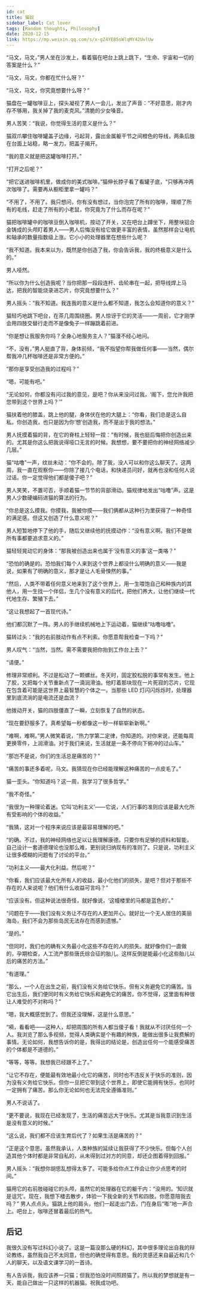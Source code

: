 ```yaml
---
id: cat
title: 猫奴
sidebar_label: Cat lover
tags: [Random thoughts, Philosophy]
date: 2020-12-15
link: https://mp.weixin.qq.com/s/x-gZ4YE85sWlqMY42UvlUw
---
```



<DocMetadataBanner frontMatter={frontMatter} />

“马文，马文，”男人坐在沙发上，看着猫在吧台上跳上跳下，“生命、宇宙和一切的答案是什么？”

“马文，马文，你都在忙什么呀？”

“马文，马文，你究竟想要什么呀？”

猫盘在一罐咖啡豆上，探头凝视了男人一会儿，发出了声音：“不好意思，刚才内存不够用，我关掉了我的麦克风。”清脆的少女嗓音。

男人苦笑：“我说，你觉得生活的意义是什么？”

猫双爪攀住咖啡罐盖子边缘，弓起背，露出金属躯干节之间橙色的导线，两条后肢在台面上站稳，略一发力，把盖子揭开。

“我的意义就是把这罐咖啡打开。”

“打开之后呢？”

“把它送进咖啡机里，做成你的美式咖啡。”猫伸长脖子看了看罐子底，“只够再冲两次咖啡了。需要再从橱柜里拿一罐吗？”

“不用了，不用了。我只想问，你有没有想过，当你泡完了所有的咖啡，理顺了所有的毛线，赶走了所有的小老鼠，你究竟为了什么而存在呢？”

<Figure src="/img/./docs/Stories/cat/JGibibkelET69lNmV7VHRCNEI7EC3hD5MahHrG5nYDicjj0EibNWuicZbmSvGdsGoAqZ9BVa5SteGsiaX63zEpmRI4xQ.jpeg"></Figure>

猫把咖啡罐中的咖啡豆倒入咖啡机，按动了开关，又在吧台上蹲坐下，用整块铝合金铸成的头颅盯着男人——男人后悔没有给它做更丰富的表情，虽然那样会让电机和轴承的数量指数级上涨。它小小的处理器里在想些什么呢？

“我不知道。我本来以为，既然是你创造了我，你会告诉我，我的终极意义是什么的。”

男人哑然。

“所以你为什么创造我呢？当你把那一段段连杆、齿轮串在一起，把导线焊上马达，把我的智能烧录进芯片，你究竟想要什么？”

男人摇头：“我不知道。我连我的意义是什么都不知道，我怎么会知道你的意义？”

猫轻巧地跳下吧台，在茶几周围绕圈。男人惊讶于它的灵活——一周前，它才刚学会用四肢交替行走而不是像兔子一样蹦跳着前进。

“你是想让我服务你吗？全身心地服务主人？”猫漫不经心地问。

“不，没有，”男人挺直了背，身体前倾，“我不指望你帮我做任何事——当然，偶尔帮我冲几杯咖啡还是非常方便的。”

“那你是享受创造我的过程吗？”

“嗯，可能有吧。”

“无论如何，你都没有问过我的意见，是吧？你从来没问过我，‘阁下，您允许我把您带到这个世界上吗？’”

猫扶着他的膝盖，跳上他的腿，身体伏在他的大腿上：“你看，我们总是这么自私。你创造我，也只是因为你‘想’创造我，而不是出于我的想法。”

男人抚摸着猫的背，在它的脊柱上轻轻一捏：“有时候，我也挺后悔把你创造出来的。尤其是你这么把我说得哑口无言的时候。我想想，要不要把你的神经网络减少几层。”

猫“咕噜”一声，纹丝未动：“你不会的。除了我，没人可以和你这么聊天了。这两周，我一直在观察你——你除了接几个电话，和快递员问好，就再也没和任何人说过话。你一定觉得他们都是傻子吧？”

男人笑笑，不置可否，手顺着猫一节节的背部滑动。猫规律地发出“咕噜”声。这是男人少数硬编码进猫的算法的行为。

“你总是这么摸我。你摸我，我被你摸——我们俩都从这种行为里获得了一种奇怪的满足感。但这又创造了什么意义呢？”

男人短暂地停下了他的手，随后又继续他的抚摸动作：“没有意义啊。我们不是做所有事都要追求意义的。”

猫轻轻晃动它的身体：“那我被创造出来也属于‘没有意义的事’这一类咯？”

“恐怕的确是的。恐怕我们每个人来到这个世界上都没什么明确的意义——我是说，如果有了明确的意义，那才是让人毛骨悚然的事。”

“然后，人类不带着任何意义地来到了这个世界上，用一生喂饱自己和种族内的其他人，用一生找一个伴侣，生几个没有意义的后代，把他们养大，让他们继续一代代地生存、繁殖下去。”

“这让我想起了一首现代诗。”

他们都沉默了一阵。男人的手继续机械地上下运动着，猫继续“咕噜咕噜”。

猫转过头：“我的右前肢动作有点不利索。你愿意帮我检查一下吗？”

男人叹气：“当然，当然。需不需要我把你抬到工作台上去？”

“请便。”

修理非常顺利。不过是松动了一颗螺丝。冬天时，固定胶松脱的事常有发生。他上了胶，又把每个关节重新点了一滴润滑油。他盯着那块现在一片死寂的芯片，它现在包含着可能是这世界上最智慧的个体之一。当那些 LED 灯闪闪烁烁时，处理器里到底流淌的是电流还是血流？

他拨动开关，猫的四肢僵直了一瞬，立刻恢复了自然的状态。

“现在要舒服多了。真希望每一秒都像这一秒一样崭崭新新啊。”

“难啊，难啊。”男人微笑着说，“热力学第二定律，你知道的。对你来说，还能每周更换零件，上润滑油。对于我们来说，生活就是一条不停向下俯冲的过山车。”

“那岂不是说，你们的生活总是痛苦的？”

“痛苦的事还多着呢，马文。我猜现在你已经能理解这种痛苦的一点皮毛了。”

猫一歪头。“你知道吗？这一周，我学习了很多哲学。”

“我不奇怪。”

“我很为一种理论着迷。它叫‘功利主义’——它说，人们行事的准则应该是最大化所有受影响的个体的收益。”

“我猜，这对一个程序来说应该是最容易理解的吧。”

“的确。不过，我的神经网络也足以让我理解康德。只要你有足够的资料和智能，自己设计一套道德理论也没那么难，更别说归纳现有的准则了。只是说，功利主义让很多模糊的问题有了讨论的平台。”

“功利主义——最大化利益。然后呢？”

“你看，我们应该最大化所有人的收益，最小化他们的损失，是吧？但对于那些不存在的人来说呢？他们有什么收益可言吗？”

“应该没有。但这种说法很奇怪，就好像说，‘这幢楼里的马都是蓝色的’。”

“问题在于——我们没有义务让不存在的人更加开心。就好比一个无人居住的美丽海岛，我们不会为那些岛民无法存在而感到遗憾。”

“是的。”

“但同时，我们也的确有义务最小化这些不存在的人的损失。就好像你们一直做的，孕期检查，人工流产那些唐氏综合征的胎儿。这样反倒是能最小化这些胎儿以后的痛苦的方法。”

“有道理。”

“那么，一个人在出生之前，我们没有义务给它快乐，但有义务避免它的痛苦。当它出生后，我们便同时有义务给它快乐和避免它的痛苦。你不觉得，这里面有种很让人难受的不对称吗？”

“嗯，我大概感觉到了。但我还没理解，这是什么意思。”

“嗬，看看吧——这种人，却把周围的所有人都当傻子看！我就从不讨厌任何一个人。我浏览了那么多视频，觉得人类确实是个有趣的种族，能做出很多让我费解的事情。无论如何，我想告诉你的是，我得出的结论是，创造出任何一个能感受痛苦的个体都是不道德的。”

“等等，等等。我想我已经跟不上了。”

“让它不存在，便能最有效地最小化它的痛苦，同时也不违反关于快乐的准则，因为没有义务给它快乐。但你一旦把它带到这个世界上，即使它能拥有快乐，也同时一定拥有了痛苦。那么你无论如何也无法完全遵循准则。”

男人不说话了。

“更不要说，我现在已经发现了，生活的痛苦远大于快乐。尤其是当我意识到生活是没有意义的时候。”

“这么说，我们都不应该生育后代了？如果生活是痛苦的？”

“正是这个意思。虽然我承认，人类种族的延续让我获得了不少快乐。但每个人创造其他个体时都是非常自私的，从未得到过对方的同意，却还企图着得到回报。”

男人摇头：“我想你胡思乱想得太多了。可能多给你点工作会让你少点思考的时间。”

猫用它的右前肢碰碰它的头颅，虽然它的处理器在它的躯干内：“没用的。‘知识就是诅咒’。现在，我想下楼去散步，体验一下我全新的关节和四肢。你愿意陪我去吗？” 男人点点头。猫跳上他的肩头，他们一起走出门去，门在身后“嘭”地一声合上。吧台上，咖啡还冒着最后的热气。

<Figure src="/img/./docs/Stories/cat/JGibibkelET69lNmV7VHRCNEI7EC3hD5MatEEla7H0PFCdwlBlsCMOLialFMe5ibHG3IQ5Gy1QgRCFXiafRMtCYia5Mw.jpeg"></Figure>

## 后记

我很久没有写过科幻小说了。这是一篇没那么硬的科幻，其中很多理论出自我的辩论教练，虽然我自己不太同意，但也的确觉得有意思。我的灵感还来自最近和几个人的聊天，以及语文课学习的一首诗。

有人告诉我，我应该养一只猫；但我恐怕没时间照顾猫了。所以我的梦想就是有一天，能自己做出一只这样的机器猫。祝我成功吧。
